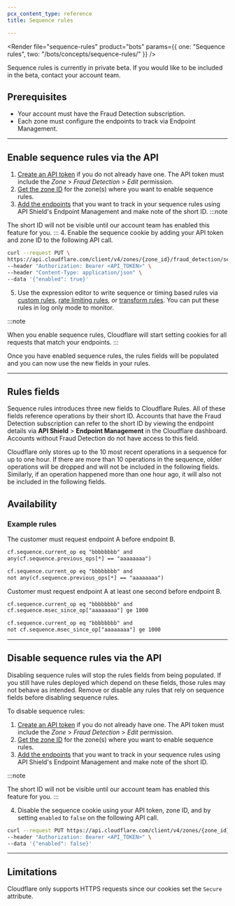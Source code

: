 ```yaml
---
pcx_content_type: reference
title: Sequence rules

---
```



<Render file="sequence-rules" product="bots" params={{ one: "Sequence rules", two: "/bots/concepts/sequence-rules/" }} />

Sequence rules is currently in private beta. If you would like to be included in the beta, contact your account team.

## Prerequisites

- Your account must have the Fraud Detection subscription.
- Each zone must configure the endpoints to track via Endpoint Management.

---

## Enable sequence rules via the API

1. [Create an API token](/fundamentals/api/get-started/create-token/) if you do not already have one. The API token must include the _Zone_ > _Fraud Detection_ > _Edit_ permission.
2. [Get the zone ID](/fundamentals/setup/find-account-and-zone-ids/) for the zone(s) where you want to enable sequence rules.
3. [Add the endpoints](/api-shield/management-and-monitoring/) that you want to track in your sequence rules using API Shield's Endpoint Management and make note of the short ID. 
  :::note

  The short ID will not be visible until our account team has enabled this feature for you. 
  :::
4. Enable the sequence cookie by adding your API token and zone ID to the following API call.

```bash title="API call"
curl --request PUT \
https://api.cloudflare.com/client/v4/zones/{zone_id}/fraud_detection/sequence_cookies \
--header "Authorization: Bearer <API_TOKEN>" \
--header "Content-Type: application/json" \
--data '{"enabled": true}'
```

5. Use the expression editor to write sequence or timing based rules via [custom rules](/waf/custom-rules/), [rate limiting rules](/waf/rate-limiting-rules/), or [transform rules](/rules/transform/). You can put these rules in log only mode to monitor.

:::note

When you enable sequence rules, Cloudflare will start setting cookies for all requests that match your endpoints. 
:::

Once you have enabled sequence rules, the rules fields will be populated and you can now use the new fields in your rules.

---

## Rules fields

Sequence rules introduces three new fields to Cloudflare Rules. All of these fields reference operations by their short ID. Accounts that have the Fraud Detection subscription can refer to the short ID by viewing the endpoint details via **API Shield** > **Endpoint Management** in the Cloudflare dashboard. Accounts without Fraud Detection do not have access to this field.

Cloudflare only stores up to the 10 most recent operations in a sequence for up to one hour. If there are more than 10 operations in the sequence, older operations will be dropped and will not be included in the following fields. Similarly, if an operation happened more than one hour ago, it will also not be included in the following fields.

## Availability

<Render file="sequence-rules-availability" />

### Example rules

The customer must request endpoint A before endpoint B.

```txt title="Valid sequence"
cf.sequence.current_op eq "bbbbbbbb" and
any(cf.sequence.previous_ops[*] == "aaaaaaaa")
```

```txt title="Invalid sequence"
cf.sequence.current_op eq "bbbbbbbb" and
not any(cf.sequence.previous_ops[*] == "aaaaaaaa")
```

Customer must request endpoint A at least one second before endpoint B.

```txt title="Valid sequence"
cf.sequence.current_op eq "bbbbbbbb" and
cf.sequence.msec_since_op["aaaaaaaa"] ge 1000
```

```txt title="Invalid sequence"
cf.sequence.current_op eq "bbbbbbbb" and
not cf.sequence.msec_since_op["aaaaaaaa"] ge 1000
```

---

## Disable sequence rules via the API

Disabling sequence rules will stop the rules fields from being populated. If you still have rules deployed which depend on these fields, those rules may not behave as intended. Remove or disable any rules that rely on sequence fields before disabling sequence rules.

To disable sequence rules:

1. [Create an API token](/fundamentals/api/get-started/create-token/) if you do not already have one. The API token must include the _Zone_ > _Fraud Detection_ > _Edit_ permission.
2. [Get the zone ID](/fundamentals/setup/find-account-and-zone-ids/) for the zone(s) where you want to enable sequence rules.
3. [Add the endpoints](/api-shield/management-and-monitoring/) that you want to track in your sequence rules using API Shield's Endpoint Management and make note of the short ID.

  :::note

  The short ID will not be visible until our account team has enabled this feature for you. 
  :::

4. Disable the sequence cookie using your API token, zone ID, and by setting `enabled` to `false` on the following API call.

```bash title="API call"
curl --request PUT https://api.cloudflare.com/client/v4/zones/{zone_id}/fraud_detection/sequence_cookies \
--header "Authorization: Bearer <API_TOKEN>" \
--data '{"enabled": false}'
```

---

## Limitations

Cloudflare only supports HTTPS requests since our cookies set the `Secure` attribute.
